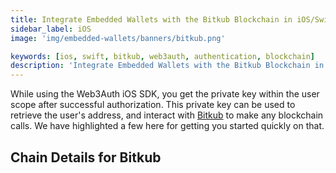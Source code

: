 ```yaml
---
title: Integrate Embedded Wallets with the Bitkub Blockchain in iOS/Swift Applications
sidebar_label: iOS
image: 'img/embedded-wallets/banners/bitkub.png'

keywords: [ios, swift, bitkub, web3auth, authentication, blockchain]
description: 'Integrate Embedded Wallets with the Bitkub Blockchain in iOS/Swift Applications | Embedded Wallets'
---
```



While using the Web3Auth iOS SDK, you get the private key within the user scope after successful authorization. This private key can be used to retrieve the user's address, and interact with [Bitkub](https://ethereum.org/) to make any blockchain calls. We have highlighted a few here for getting you started quickly on that.

## Chain Details for Bitkub

<ChainDetailsBitkub />

<EVMInteraction />
